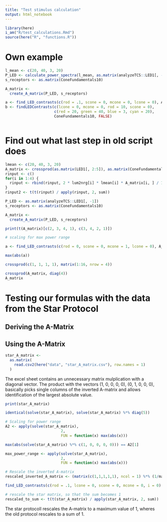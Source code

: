 ```yaml
---
title: "Test stimulus calculation"
output: html_notebook
---
```


```r

library(here)
i_am("R/test_calculations.Rmd")
source(here("R", "functions.R"))

```

# Own example

```r

l_mean <- c(20, 40, 3, 20)
P_LED <- calculate_power_spectra(l_mean, as.matrix(analyzeTCS::LED1[, -1]))
s_receptors <- as.matrix(ConeFundamentals10)

A_matrix <- 
  create_A_matrix(P_LED, s_receptors)

a <- find_LED_contrasts(c(rod = .1, scone = 0, mcone = 0, lcone = 0), A_matrix)
b <- findLEDContrasts(c(lcone = 0, mcone = 0, rod = 10, scone = 0), 
                      c(red = 20, green = 40, blue = 3, cyan = 20), 
                      ConeFundamentals10, FALSE)



```

# Find out what last step in old script does

```r

lmean <- c(20, 40, 3, 20)
A_matrix <- crossprod(as.matrix(LED1[, 2:5]), as.matrix(ConeFundamentals10))
rinput <- c()
for(i in 1:4) {
  rinput <- rbind(rinput, 2 * lum2nrg[i] * lmean[i] * A_matrix[i, ] / 100)
}
rinput2 <- t(t(rinput) / apply(rinput, 2, sum))

```

```r

P_LED <- as.matrix(analyzeTCS::LED1[, -1])
s_receptors <- as.matrix(ConeFundamentals10)

A_matrix <- 
  create_A_matrix(P_LED, s_receptors)

print(t(A_matrix)[c(2, 3, 4, 1), c(3, 4, 2, 1)])

```

```r

# scaling for max power range

a <- find_LED_contrasts(c(rod = 0, scone = 0, mcone = 1, lcone = 0), A_matrix)

max(abs(a))

crossprod(c(1, 1, 1, 1), matrix(1:16, nrow = 4))

crossprod(A_matrix, diag(4))
A_matrix

```

# Testing our formulas with the data from the Star Protocol

## Deriving the A-Matrix

## Using the A-Matrix

```r

star_A_matrix <- 
  as.matrix(
    read.csv2(here("data", "star_A_matrix.csv"), row.names = 1)
  )

```

The excel sheet contains an unnecessary matrix mulplication with a diagonal vector. The product with the vectors (1, 0, 0, 0, 0), (0, 1, 0, 0, 0), basically picks single columns of the inverted A-matrix and allows identification of the largest absolute value.

```r

print(star_A_matrix)

identical(solve(star_A_matrix), solve(star_A_matrix) %*% diag(5))

# Scaling for power range
A2 <- apply(solve(star_A_matrix), 
                         2, 
                         FUN = function(x) max(abs(x)))

max(abs(solve(star_A_matrix) %*% c(1, 0, 0, 0, 0))) == A2[1]

```


```r

max_power_range <- apply(solve(star_A_matrix), 
                         2, 
                         FUN = function(x) max(abs(x)))

# Rescale the inverted A-matrix
rescaled_inverted_A_matrix <- (matrix(c(1,1,1,1,1), ncol = 1) %*% (1/max_power_range)) * solve(star_A_matrix)

find_LED_contrasts(c(rod = .1, lcone = 0, scone = 0, mcone = 0, i = 0), star_A_matrix)

# rescale the star matrix, so that the sum becomes 1
rescaled_to_sum <- t(t(star_A_matrix) / apply(star_A_matrix, 2, sum))


```

The star protocoll rescales the A-matrix to a maximum value of 1, wheres the old protocol rescales to a sum of 1.